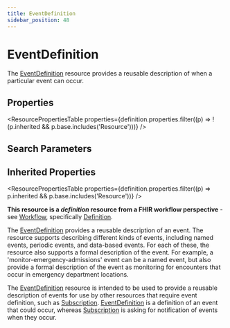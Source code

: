 ```yaml
---
title: EventDefinition
sidebar_position: 48
---
```



# EventDefinition

The <a href="/docs/api/fhir/resources/eventdefinition">EventDefinition</a> resource provides a reusable description of when a particular event can occur.

<Tabs queryString="section">
<TabItem value="schema" label="Schema" default>

## Properties

<ResourcePropertiesTable
  properties={definition.properties.filter((p) => !(p.inherited && p.base.includes('Resource')))}
/>

## Search Parameters

<SearchParamsTable searchParams={definition.searchParameters} />

## Inherited Properties

<ResourcePropertiesTable properties={definition.properties.filter((p) => p.inherited && p.base.includes('Resource'))} />

</TabItem>
  <TabItem value="usage" label="Usage">
    <div> <a name="bnc"></a>  <p><strong>This resource is a <em>definition</em> resource from a FHIR workflow perspective</strong> - see <a href="https://www.hl7.org/fhir/workflow.html">Workflow</a>, specifically <a href="https://www.hl7.org/fhir/workflow.html#definition">Definition</a>.</p>  <p>The <a href="/docs/api/fhir/resources/eventdefinition">EventDefinition</a> provides a reusable description of an event. The resource supports describing different kinds of events, including named events, periodic events, and data-based events. For each of these, the resource also supports a formal description of the event. For example, a 'monitor-emergency-admissions' event can be a named event, but also provide a formal description of the event as monitoring for encounters that occur in emergency department locations.</p> </div>
    </TabItem>
  <TabItem value="relationships" label="Relationships">
    <div>  <p>The <a href="/docs/api/fhir/resources/eventdefinition">EventDefinition</a> resource is intended to be used to provide a reusable description of events for use by other resources that require event definition, such as <a href="/docs/api/fhir/resources/subscription">Subscription</a>. <a href="/docs/api/fhir/resources/eventdefinition">EventDefinition</a> is a definition of an event that could occur, whereas <a href="/docs/api/fhir/resources/subscription">Subscription</a> is asking for notification of events when they occur.</p> </div>
    </TabItem>


</Tabs>
